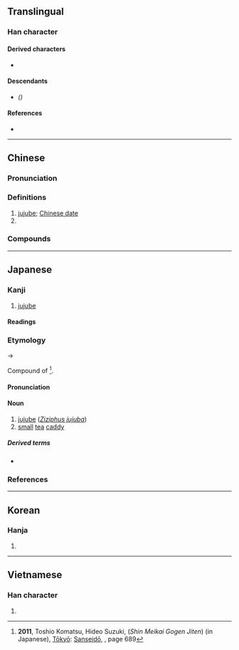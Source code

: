 {{also|枣}}
{{character info/new}}
==Translingual==

===Han character===
{{Han char|rn=75|rad=木|as=08|sn=12|four=50902|canj=DBDB,XDBDB|ids=⿱朿朿}}

====Derived characters====
* {{l|mul|[[𪦡]], [[𭫼]], [[𫓇]], [[𤒗]], [[𫼄]], [[𮐿]]}}

====Descendants====
* {{l|mul|[[枣]]}} ''({{w|simplified Chinese}})''

====References====
* {{Han ref|kx=0532.180|dkj=14937|dj=0920.240|hdz=21228.010|uh=68D7|ud=26839|bh=B4C7|bd=46279}}

----

==Chinese==
{{zh-forms|s=枣|alt=栆}}
{{zh-wp|zh:棗|en:Jujube}}

===Pronunciation===
{{zh-pron
|m=zǎo,er=y
|c=zou2
|h=pfs=chó
|mn=qz:chó͘/qz,xm,zz:chó
|mn_note=chó͘/chó - literary, chó - vernacular (Quanzhou)
|mc=y
|oc=y
|cat=n,pn
}}

===Definitions===
{{zh-hanzi}}

# [[jujube]]; [[Chinese date]]
# {{surname|lang=zh}}

===Compounds===
{{zh-der|紅棗|蜜棗|椰棗|囫圇吞棗|交梨火棗|嘎嘎棗兒|吃黑棗兒|棗子|梨棗|災梨禍棗|拔葵啖棗|棗椰子|禍棗災梨|棗糕|海棗|棗泥|棗騮|棗紅色|棗核臉|棗本|沙棗|金絲棗|羊棗|肉棗兒|酸棗子|黑棗|重棗|面如重棗|讓棗推梨|鶻崙吞棗|酸棗}}

----

==Japanese==

===Kanji===
{{ja-kanji|grade=|rs=木08}}
# [[jujube]]

====Readings====
{{ja-readings
|goon=そう<さう
|kanon=そう<さう
|kun=なつめ-
}}

===Etymology===
{{wp|lang=ja|ナツメ}}
{{ja-kanjitab|なつめ|yomi=kun}}
{{IPAchar|/natume/}} → {{IPAchar|/nat͡sɨme/}}

Compound of {{ja-compound|夏|なつ|芽|め|t1=[[summer]]|t2=[[bud]], [[sprout]]|nocat=1}}<ref>'''2011''', Toshio Komatsu, Hideo Suzuki, {{lang|ja|新明解語源辞典}} (''Shin Meikai Gogen Jiten'') (in Japanese), [[w:Tōkyō|Tōkyō]]: [[w:Sanseidō|Sanseidō]], {{ISBN|978-4-385-13990-6}}, page 689</ref>.

====Pronunciation====
{{ja-pron|y=k|なつめ|acc=0|acc_ref=DJR}}

====Noun====
{{ja-noun|なつめ|ナツメ}}
# [[jujube]] (''[[Ziziphus jujuba]]'')
# [[small]] [[tea]] [[caddy]]

=====Derived terms=====
* {{ja-r|棗%椰%子|ナツメ%ヤ%シ|[[date palm]]|pos={{taxlink|Phoenix dactylifera​|species|ver=180130}}}}

===References===
<references/>

----

==Korean==

===Hanja===
{{ko-hanja|hangeul=조|eumhun=|rv=jo|mr=cho|y=co}}

# {{defn|lang=ko|sort=木08}}

----

==Vietnamese==

===Han character===
{{vi-hantu|[[táo]], [[táu]], [[tảo]]|rs=木08}}

# {{defn|lang=vi|sort=木08}}
